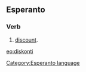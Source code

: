 ==Esperanto==
===Verb===
# [[discount]].

[[eo:diskonti]]
[[Category:Esperanto language]]
{{Universala Vortaro}}
